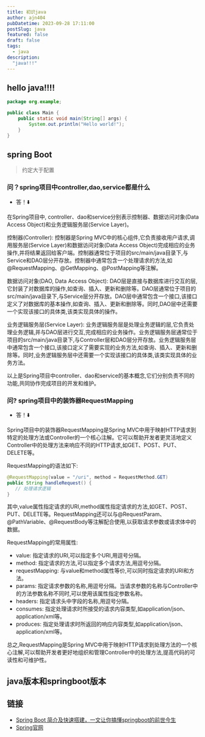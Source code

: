 ```yaml
---
title: 初识java
author: ajn404
pubDatetime: 2023-09-28 17:11:00
postSlug: java
featured: false
draft: false
tags:
  - java
description:
  "java!!!"
---
```


## hello java!!!!

```java
package org.example;

public class Main {
    public static void main(String[] args) {
        System.out.println("Hello world!");
    }
}
```

## spring Boot


> 约定大于配置

### 问？spring项目中controller,dao,service都是什么
- 答！⬇️

在Spring项目中, controller、dao和service分别表示控制器、数据访问对象(Data Access Object)和业务逻辑服务层(Service Layer)。

控制器(Controller): 控制器是Spring MVC中的核心组件,它负责接收用户请求,调用服务层(Service Layer)和数据访问对象(Data Access Object)完成相应的业务操作,并将结果返回给客户端。控制器通常位于项目的src/main/java目录下,与Service和DAO层分开存放。控制器中通常包含一个处理请求的方法,如@RequestMapping、@GetMapping、@PostMapping等注解。

数据访问对象(DAO, Data Access Object): DAO层是直接与数据库进行交互的层,它封装了对数据库的操作,如查询、插入、更新和删除等。DAO层通常位于项目的src/main/java目录下,与Service层分开存放。DAO层中通常包含一个接口,该接口定义了对数据库的基本操作,如查询、插入、更新和删除等。同时,DAO层中还需要一个实现该接口的具体类,该类实现具体的操作。

业务逻辑服务层(Service Layer): 业务逻辑服务层是处理业务逻辑的层,它负责处理业务逻辑,并与DAO层进行交互,完成相应的业务操作。业务逻辑服务层通常位于项目的src/main/java目录下,与Controller层和DAO层分开存放。业务逻辑服务层中通常包含一个接口,该接口定义了需要实现的业务方法,如查询、插入、更新和删除等。同时,业务逻辑服务层中还需要一个实现该接口的具体类,该类实现具体的业务方法。

以上是Spring项目中controller、dao和service的基本概念,它们分别负责不同的功能,共同协作完成项目的开发和维护。

### 问? spring项目中的装饰器RequestMapping
- 答！⬇️

Spring项目中的装饰器RequestMapping是Spring MVC中用于映射HTTP请求到特定的处理方法或Controller的一个核心注解。它可以帮助开发者更灵活地定义Controller中的处理方法来响应不同的HTTP请求,如GET、POST、PUT、DELETE等。

RequestMapping的语法如下:

```java
@RequestMapping(value = "/uri", method = RequestMethod.GET)
public String handleRequest() {
   // 处理请求逻辑
}
```

其中,value属性指定请求的URI,method属性指定请求的方法,如GET、POST、PUT、DELETE等。RequestMapping还可以与@RequestParam、@PathVariable、@RequestBody等注解配合使用,以获取请求参数或请求体中的数据。

RequestMapping的常用属性:

- value: 指定请求的URI,可以指定多个URI,用逗号分隔。
- method: 指定请求的方法,可以指定多个请求方法,用逗号分隔。
- requestMapping: 与value和method属性等价,可以同时指定请求的URI和方法。
- params: 指定请求参数的名称,用逗号分隔。当请求参数的名称与Controller中的方法参数名称不同时,可以使用该属性指定参数名称。
- headers: 指定请求头中字段的名称,用逗号分隔。
- consumes: 指定处理请求时所接受的请求内容类型,如application/json、application/xml等。
- produces: 指定处理请求时所返回的响应内容类型,如application/json、application/xml等。

总之,RequestMapping是Spring MVC中用于映射HTTP请求到处理方法的一个核心注解,可以帮助开发者更好地组织和管理Controller中的处理方法,提高代码的可读性和可维护性。

## java版本和springboot版本



## 链接

- [Spring Boot 简介及快速搭建，一文让你搞懂springboot的前世今生](https://juejin.cn/post/7090786484172619807?searchId=2023092816522912FB8DB49DAA7AC6D936)
- [Spring官网](https://spring.io/)
